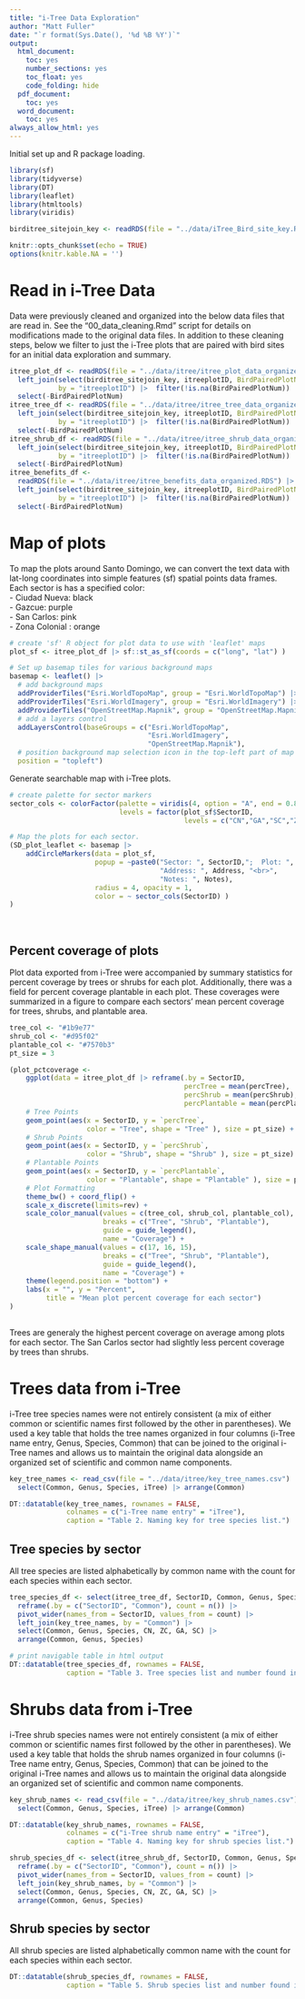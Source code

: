 ```yaml
---
title: "i-Tree Data Exploration"
author: "Matt Fuller"
date: "`r format(Sys.Date(), '%d %B %Y')`"
output:
  html_document:
    toc: yes
    number_sections: yes
    toc_float: yes
    code_folding: hide
  pdf_document:
    toc: yes
  word_document:
    toc: yes
always_allow_html: yes
---
```


Initial set up and R package loading.  

```r
library(sf)
library(tidyverse)
library(DT)
library(leaflet)
library(htmltools)
library(viridis)

birditree_sitejoin_key <- readRDS(file = "../data/iTree_Bird_site_key.RDS")

knitr::opts_chunk$set(echo = TRUE)
options(knitr.kable.NA = '')
```

# Read in i-Tree Data  

Data were previously cleaned and organized into the below data files that are read in. See the "00_data_cleaning.Rmd" script for details on modifications made to the original data files. In addition to these cleaning steps, below we filter to just the i-Tree plots that are paired with bird sites for an initial data exploration and summary.    

```r
itree_plot_df <- readRDS(file = "../data/itree/itree_plot_data_organized.RDS") |>
  left_join(select(birditree_sitejoin_key, itreeplotID, BirdPairedPlotNum = PlotNum), 
            by = "itreeplotID") |>  filter(!is.na(BirdPairedPlotNum)) |>
  select(-BirdPairedPlotNum)
itree_tree_df <- readRDS(file = "../data/itree/itree_tree_data_organized.RDS") |>
  left_join(select(birditree_sitejoin_key, itreeplotID, BirdPairedPlotNum = PlotNum), 
            by = "itreeplotID") |>  filter(!is.na(BirdPairedPlotNum)) |>
  select(-BirdPairedPlotNum)
itree_shrub_df <- readRDS(file = "../data/itree/itree_shrub_data_organized.RDS") |>
  left_join(select(birditree_sitejoin_key, itreeplotID, BirdPairedPlotNum = PlotNum), 
            by = "itreeplotID") |>  filter(!is.na(BirdPairedPlotNum)) |>
  select(-BirdPairedPlotNum)
itree_benefits_df <- 
  readRDS(file = "../data/itree/itree_benefits_data_organized.RDS") |>
  left_join(select(birditree_sitejoin_key, itreeplotID, BirdPairedPlotNum = PlotNum), 
            by = "itreeplotID") |>  filter(!is.na(BirdPairedPlotNum)) |>
  select(-BirdPairedPlotNum)
```



# Map of plots  

To map the plots around Santo Domingo, we can convert the text data with lat-long coordinates into simple features (sf) spatial points data frames. Each sector is has a specified color:  
- Ciudad Nueva: black  
- Gazcue: purple  
- San Carlos: pink  
- Zona Colonial : orange  


```r
# create 'sf' R object for plot data to use with 'leaflet' maps
plot_sf <- itree_plot_df |> sf::st_as_sf(coords = c("long", "lat") )
```



```r
# Set up basemap tiles for various background maps
basemap <- leaflet() |>
  # add background maps
  addProviderTiles("Esri.WorldTopoMap", group = "Esri.WorldTopoMap") |>
  addProviderTiles("Esri.WorldImagery", group = "Esri.WorldImagery") |>  
  addProviderTiles("OpenStreetMap.Mapnik", group = "OpenStreetMap.Mapnik") |>
  # add a layers control
  addLayersControl(baseGroups = c("Esri.WorldTopoMap",
                                  "Esri.WorldImagery",
                                  "OpenStreetMap.Mapnik"),
  # position background map selection icon in the top-left part of map
  position = "topleft")
```

Generate searchable map with i-Tree plots.  

```r
# create palette for sector markers
sector_cols <- colorFactor(palette = viridis(4, option = "A", end = 0.85), 
                           levels = factor(plot_sf$SectorID,
                                           levels = c("CN","GA","SC","ZC")) )

# Map the plots for each sector.  
(SD_plot_leaflet <- basemap |>
    addCircleMarkers(data = plot_sf,
                     popup = ~paste0("Sector: ", SectorID,";  Plot: ", PlotNum, "<br>",
                                     "Address: ", Address, "<br>",
                                     "Notes: ", Notes), 
                     radius = 4, opacity = 1,
                     color = ~ sector_cols(SectorID) ) 
)
```


<br> 

## Percent coverage of plots  

Plot data exported from i-Tree were accompanied by summary statistics for percent coverage by trees or shrubs for each plot. Additionally, there was a field for percent coverage plantable in each plot. These coverages were summarized in a figure to compare each sectors' mean percent coverage for trees, shrubs, and plantable area.  


```r
tree_col <- "#1b9e77"
shrub_col <- "#d95f02"
plantable_col <- "#7570b3"
pt_size = 3

(plot_pctcoverage <- 
    ggplot(data = itree_plot_df |> reframe(.by = SectorID, 
                                           percTree = mean(percTree),
                                           percShrub = mean(percShrub),
                                           percPlantable = mean(percPlantable)) ) + 
    # Tree Points
    geom_point(aes(x = SectorID, y = `percTree`, 
                   color = "Tree", shape = "Tree" ), size = pt_size) +
    # Shrub Points
    geom_point(aes(x = SectorID, y = `percShrub`, 
                   color = "Shrub", shape = "Shrub" ), size = pt_size) +
    # Plantable Points
    geom_point(aes(x = SectorID, y = `percPlantable`, 
                   color = "Plantable", shape = "Plantable" ), size = pt_size) +
    # Plot Formatting
    theme_bw() + coord_flip() +
    scale_x_discrete(limits=rev) + 
    scale_color_manual(values = c(tree_col, shrub_col, plantable_col),
                       breaks = c("Tree", "Shrub", "Plantable"),
                       guide = guide_legend(),
                       name = "Coverage") +
    scale_shape_manual(values = c(17, 16, 15),
                       breaks = c("Tree", "Shrub", "Plantable"),
                       guide = guide_legend(),
                       name = "Coverage") +
    theme(legend.position = "bottom") +
    labs(x = "", y = "Percent",
         title = "Mean plot percent coverage for each sector")
)  
  
```

Trees are generaly the highest percent coverage on average among plots for each sector. The San Carlos sector had slightly less percent coverage by trees than shrubs.  


# Trees data from i-Tree  


i-Tree tree species names were not entirely consistent (a mix of either common or scientific names first followed by the other in parentheses). We used a key table that holds the tree names organized in four columns (i-Tree name entry, Genus, Species, Common) that can be joined to the original i-Tree names and allows us to maintain the original data alongside an organized set of scientific and common name components.  

```r
key_tree_names <- read_csv(file = "../data/itree/key_tree_names.csv") |>
  select(Common, Genus, Species, iTree) |> arrange(Common)

DT::datatable(key_tree_names, rownames = FALSE, 
              colnames = c("i-Tree name entry" = "iTree"),
              caption = "Table 2. Naming key for tree species list.")
```



## Tree species by sector  

All tree species are listed alphabetically by common name with the count for each species within each sector.  

```r
tree_species_df <- select(itree_tree_df, SectorID, Common, Genus, Species) |> 
  reframe(.by = c("SectorID", "Common"), count = n()) |>
  pivot_wider(names_from = SectorID, values_from = count) |>
  left_join(key_tree_names, by = "Common") |>
  select(Common, Genus, Species, CN, ZC, GA, SC) |>
  arrange(Common, Genus, Species)

# print navigable table in html output
DT::datatable(tree_species_df, rownames = FALSE, 
              caption = "Table 3. Tree species list and number found in each sector.")
```



# Shrubs data from i-Tree  

i-Tree shrub species names were not entirely consistent (a mix of either common or scientific names first followed by the other in parentheses). We used a key table that holds the shrub names organized in four columns (i-Tree name entry, Genus, Species, Common) that can be joined to the original i-Tree names and allows us to maintain the original data alongside an organized set of scientific and common name components.  

```r
key_shrub_names <- read_csv(file = "../data/itree/key_shrub_names.csv") |>
  select(Common, Genus, Species, iTree) |> arrange(Common)

DT::datatable(key_shrub_names, rownames = FALSE, 
              colnames = c("i-Tree shrub name entry" = "iTree"),
              caption = "Table 4. Naming key for shrub species list.")
```

```r
shrub_species_df <- select(itree_shrub_df, SectorID, Common, Genus, Species) |> 
  reframe(.by = c("SectorID", "Common"), count = n()) |>
  pivot_wider(names_from = SectorID, values_from = count) |>
  left_join(key_shrub_names, by = "Common") |>
  select(Common, Genus, Species, CN, ZC, GA, SC) |>
  arrange(Common, Genus, Species)
```


## Shrub species by sector  

All shrub species are listed alphabetically common name with the count for each species within each sector.  

```r
DT::datatable(shrub_species_df, rownames = FALSE, 
              caption = "Table 5. Shrub species list and number found in each sector.")
```

